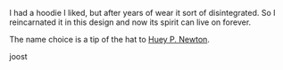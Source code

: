 I had a hoodie I liked, but after years of wear it sort of disintegrated. So I
reincarnated it in this design and now its spirit can live on forever.

The name choice is a tip of the hat to [Huey P.
Newton](https://en.wikipedia.org/wiki/Huey_P._Newton).

joost
